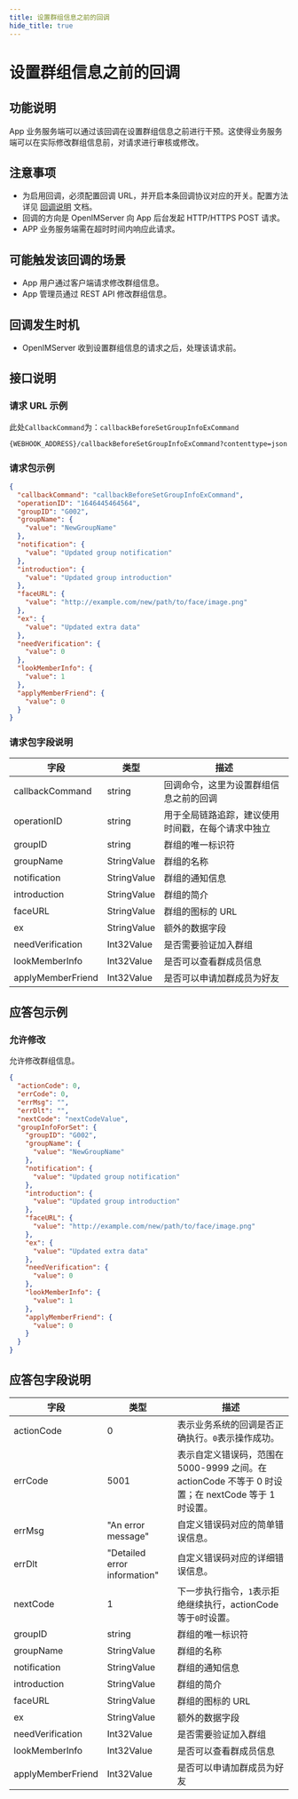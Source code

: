 ```yaml
---
title: 设置群组信息之前的回调
hide_title: true
---
```


# 设置群组信息之前的回调

## 功能说明

App 业务服务端可以通过该回调在设置群组信息之前进行干预。这使得业务服务端可以在实际修改群组信息前，对请求进行审核或修改。

## 注意事项

- 为启用回调，必须配置回调 URL，并开启本条回调协议对应的开关。配置方法详见 [回调说明](../introduction) 文档。
- 回调的方向是 OpenIMServer 向 App 后台发起 HTTP/HTTPS POST 请求。
- APP 业务服务端需在超时时间内响应此请求。

## 可能触发该回调的场景

- App 用户通过客户端请求修改群组信息。
- App 管理员通过 REST API 修改群组信息。

## 回调发生时机

- OpenIMServer 收到设置群组信息的请求之后，处理该请求前。

## 接口说明

### 请求 URL 示例
此处`CallbackCommand`为：`callbackBeforeSetGroupInfoExCommand`
```plaintext
{WEBHOOK_ADDRESS}/callbackBeforeSetGroupInfoExCommand?contenttype=json
```

### 请求包示例

```json
{
  "callbackCommand": "callbackBeforeSetGroupInfoExCommand",
  "operationID": "1646445464564",
  "groupID": "G002",
  "groupName": {
    "value": "NewGroupName"
  },
  "notification": {
    "value": "Updated group notification"
  },
  "introduction": {
    "value": "Updated group introduction"
  },
  "faceURL": {
    "value": "http://example.com/new/path/to/face/image.png"
  },
  "ex": {
    "value": "Updated extra data"
  },
  "needVerification": {
    "value": 0
  },
  "lookMemberInfo": {
    "value": 1
  },
  "applyMemberFriend": {
    "value": 0
  }
}
```

### 请求包字段说明

| 字段              | 类型        | 描述                                               |
| ----------------- | ----------- | -------------------------------------------------- |
| callbackCommand   | string      | 回调命令，这里为设置群组信息之前的回调             |
| operationID       | string      | 用于全局链路追踪，建议使用时间戳，在每个请求中独立 |
| groupID           | string      | 群组的唯一标识符                                   |
| groupName         | StringValue | 群组的名称                                         |
| notification      | StringValue | 群组的通知信息                                     |
| introduction      | StringValue | 群组的简介                                         |
| faceURL           | StringValue | 群组的图标的 URL                                   |
| ex                | StringValue | 额外的数据字段                                     |
| needVerification  | Int32Value  | 是否需要验证加入群组                               |
| lookMemberInfo    | Int32Value  | 是否可以查看群成员信息                             |
| applyMemberFriend | Int32Value  | 是否可以申请加群成员为好友                         |

## 应答包示例

### 允许修改

允许修改群组信息。

```json
{
  "actionCode": 0,
  "errCode": 0,
  "errMsg": "",
  "errDlt": "",
  "nextCode": "nextCodeValue",
  "groupInfoForSet": {
    "groupID": "G002",
    "groupName": {
      "value": "NewGroupName"
    },
    "notification": {
      "value": "Updated group notification"
    },
    "introduction": {
      "value": "Updated group introduction"
    },
    "faceURL": {
      "value": "http://example.com/new/path/to/face/image.png"
    },
    "ex": {
      "value": "Updated extra data"
    },
    "needVerification": {
      "value": 0
    },
    "lookMemberInfo": {
      "value": 1
    },
    "applyMemberFriend": {
      "value": 0
    }
  }
}
```

## 应答包字段说明

| 字段              | 类型                         | 描述                                                                                                |
| ----------------- | ---------------------------- | --------------------------------------------------------------------------------------------------- |
| actionCode        | 0                            | 表示业务系统的回调是否正确执行。`0`表示操作成功。                                                   |
| errCode           | 5001                         | 表示自定义错误码，范围在 5000-9999 之间。在 actionCode 不等于 0 时设置；在 nextCode 等于 1 时设置。 |
| errMsg            | "An error message"           | 自定义错误码对应的简单错误信息。                                                                    |
| errDlt            | "Detailed error information" | 自定义错误码对应的详细错误信息。                                                                    |
| nextCode          | 1                            | 下一步执行指令，`1`表示拒绝继续执行，actionCode 等于`0`时设置。                                     |
| groupID           | string                       | 群组的唯一标识符                                                                                    |
| groupName         | StringValue                  | 群组的名称                                                                                          |
| notification      | StringValue                  | 群组的通知信息                                                                                      |
| introduction      | StringValue                  | 群组的简介                                                                                          |
| faceURL           | StringValue                  | 群组的图标的 URL                                                                                    |
| ex                | StringValue                  | 额外的数据字段                                                                                      |
| needVerification  | Int32Value                   | 是否需要验证加入群组                                                                                |
| lookMemberInfo    | Int32Value                   | 是否可以查看群成员信息                                                                              |
| applyMemberFriend | Int32Value                   | 是否可以申请加群成员为好友                                                                          |
